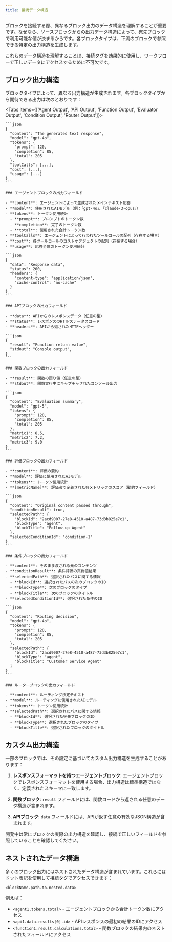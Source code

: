 ```yaml
---
title: 接続データ構造
---
```



ブロックを接続する際、異なるブロック出力のデータ構造を理解することが重要です。なぜなら、ソースブロックからの出力データ構造によって、宛先ブロックで利用可能な値が決まるからです。各ブロックタイプは、下流のブロックで参照できる特定の出力構造を生成します。

<Callout type="info">
  これらのデータ構造を理解することは、接続タグを効果的に使用し、ワークフローで正しいデータにアクセスするために不可欠です。
</Callout>

## ブロック出力構造

ブロックタイプによって、異なる出力構造が生成されます。各ブロックタイプから期待できる出力は次のとおりです：

<Tabs items={['Agent Output', 'API Output', 'Function Output', 'Evaluator Output', 'Condition Output', 'Router Output']}>
  <Tab>

    ```json
    {
      "content": "The generated text response",
      "model": "gpt-4o",
      "tokens": {
        "prompt": 120,
        "completion": 85,
        "total": 205
      },
      "toolCalls": [...],
      "cost": [...],
      "usage": [...]
    }
    ```

    ### エージェントブロックの出力フィールド

    - **content**: エージェントによって生成されたメインテキスト応答
    - **model**: 使用されたAIモデル（例：「gpt-4o」、「claude-3-opus」）
    - **tokens**: トークン使用統計
      - **prompt**: プロンプトのトークン数
      - **completion**: 完了のトークン数
      - **total**: 使用された合計トークン数
    - **toolCalls**: エージェントによって行われたツールコールの配列（存在する場合）
    - **cost**: 各ツールコールのコストオブジェクトの配列（存在する場合）
    - **usage**: 応答全体のトークン使用統計

  </Tab>
  <Tab>

    ```json
    {
      "data": "Response data",
      "status": 200,
      "headers": {
        "content-type": "application/json",
        "cache-control": "no-cache"
      }
    }
    ```

    ### APIブロックの出力フィールド

    - **data**: APIからのレスポンスデータ（任意の型）
    - **status**: レスポンスのHTTPステータスコード
    - **headers**: APIから返されたHTTPヘッダー

  </Tab>
  <Tab>

    ```json
    {
      "result": "Function return value",
      "stdout": "Console output",
    }
    ```

    ### 関数ブロックの出力フィールド

    - **result**: 関数の戻り値（任意の型）
    - **stdout**: 関数実行中にキャプチャされたコンソール出力

  </Tab>
  <Tab>

    ```json
    {
      "content": "Evaluation summary",
      "model": "gpt-5",
      "tokens": {
        "prompt": 120,
        "completion": 85,
        "total": 205
      },
      "metric1": 8.5,
      "metric2": 7.2,
      "metric3": 9.0
    }
    ```

    ### 評価ブロックの出力フィールド

    - **content**: 評価の要約
    - **model**: 評価に使用されたAIモデル
    - **tokens**: トークン使用統計
    - **[metricName]**: 評価者で定義された各メトリックのスコア（動的フィールド）

  </Tab>
  <Tab>

    ```json
    {
      "content": "Original content passed through",
      "conditionResult": true,
      "selectedPath": {
        "blockId": "2acd9007-27e8-4510-a487-73d3b825e7c1",
        "blockType": "agent",
        "blockTitle": "Follow-up Agent"
      },
      "selectedConditionId": "condition-1"
    }
    ```

    ### 条件ブロックの出力フィールド

    - **content**: そのまま渡される元のコンテンツ
    - **conditionResult**: 条件評価の真偽値結果
    - **selectedPath**: 選択されたパスに関する情報
      - **blockId**: 選択されたパスの次のブロックのID
      - **blockType**: 次のブロックのタイプ
      - **blockTitle**: 次のブロックのタイトル
    - **selectedConditionId**: 選択された条件のID

  </Tab>
  <Tab>

    ```json
    {
      "content": "Routing decision",
      "model": "gpt-4o",
      "tokens": {
        "prompt": 120,
        "completion": 85,
        "total": 205
      },
      "selectedPath": {
        "blockId": "2acd9007-27e8-4510-a487-73d3b825e7c1",
        "blockType": "agent",
        "blockTitle": "Customer Service Agent"
      }
    }
    ```

    ### ルーターブロックの出力フィールド

    - **content**: ルーティング決定テキスト
    - **model**: ルーティングに使用されたAIモデル
    - **tokens**: トークン使用統計
    - **selectedPath**: 選択されたパスに関する情報
      - **blockId**: 選択された宛先ブロックのID
      - **blockType**: 選択されたブロックのタイプ
      - **blockTitle**: 選択されたブロックのタイトル

  </Tab>
</Tabs>

## カスタム出力構造

一部のブロックでは、その設定に基づいてカスタム出力構造を生成することがあります：

1. **レスポンスフォーマットを持つエージェントブロック**: エージェントブロックでレスポンスフォーマットを使用する場合、出力構造は標準構造ではなく、定義されたスキーマに一致します。

2. **関数ブロック**: `result` フィールドには、関数コードから返される任意のデータ構造が含まれます。

3. **APIブロック**: `data` フィールドには、APIが返す任意の有効なJSON構造が含まれます。

<Callout type="warning">
  開発中は常にブロックの実際の出力構造を確認し、接続で正しいフィールドを参照していることを確認してください。
</Callout>

## ネストされたデータ構造

多くのブロック出力にはネストされたデータ構造が含まれています。これらにはドット表記を使用して接続タグでアクセスできます：

```
<blockName.path.to.nested.data>
```

例えば：

- `<agent1.tokens.total>` - エージェントブロックから合計トークン数にアクセス
- `<api1.data.results[0].id>` - APIレスポンスの最初の結果のIDにアクセス
- `<function1.result.calculations.total>` - 関数ブロックの結果内のネストされたフィールドにアクセス
